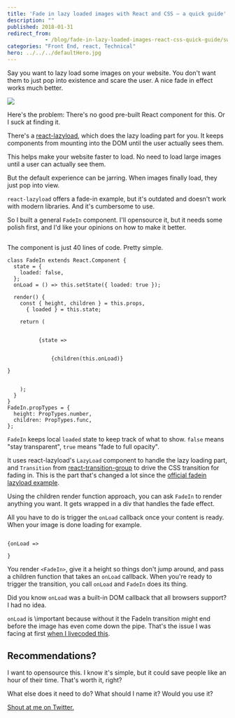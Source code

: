 ```yaml
---
title: 'Fade in lazy loaded images with React and CSS – a quick guide'
description: ""
published: 2018-01-31
redirect_from: 
            - /blog/fade-in-lazy-loaded-images-react-css-quick-guide/swizec/8163
categories: "Front End, react, Technical"
hero: ../../../defaultHero.jpg
---
```

Say you want to lazy load some images on your website. You don't want them to just pop into existence and scare the user. A nice fade in effect works much better.



![](./img/blog-wp-content-uploads-2018-01-gif.gif)



Here's the problem: There's no good pre-built React component for this. Or I suck at finding it.



There's a [react-lazyload](https://github.com/jasonslyvia/react-lazyload), which does the lazy loading part for you. It keeps components from mounting into the DOM until the user actually sees them.



This helps make your website faster to load. No need to load large images until a user can actually see them.



But the default experience can be jarring. When images finally load, they just pop into view.



`react-lazyload` offers a fade-in example, but it's outdated and doesn't work with modern libraries. And it's cumbersome to use.



So I built a general `FadeIn` component. I'll opensource it, but it needs some polish first, and I'd like your opinions on how to make it better.



## 



The component is just 40 lines of code. Pretty simple.



```
class FadeIn extends React.Component {
  state = {
    loaded: false,
  };
  onLoad = () => this.setState({ loaded: true });

  render() {
    const { height, children } = this.props,
      { loaded } = this.state;

    return (
      
        
          {state =>
            

              {children(this.onLoad)}
            
}
        
      
    );
  }
}
FadeIn.propTypes = {
  height: PropTypes.number,
  children: PropTypes.func,
};
```



`FadeIn` keeps local `loaded` state to keep track of what to show. `false` means "stay transparent", `true` means "fade to full opacity".



It uses react-lazyload's `LazyLoad` component to handle the lazy loading part, and `Transition` from [react-transition-group](https://github.com/reactjs/react-transition-group) to drive the CSS transition for fading in. This is the part that's changed a lot since the [official fadein lazyload example](https://github.com/jasonslyvia/react-lazyload/blob/master/examples/pages/fadein.js).



Using the children render function approach, you can ask `FadeIn` to render anything you want. It gets wrapped in a div that handles the fade effect.



All you have to do is trigger the `onLoad` callback once your content is ready. When your image is done loading for example.



```

{onLoad =>
  
}
```



You render `<FadeIn>`, give it a height so things don't jump around, and pass a children function that takes an `onLoad` callback. When you're ready to trigger the transition, you call `onLoad` and `FadeIn` does its thing.



Did you know `onLoad` was a built-in DOM callback that all browsers support? I had no idea.



`onLoad` is \\important because without it the FadeIn transition might end before the image has even come down the pipe. That's the issue I was facing at first [when I livecoded this](https://www.youtube.com/watch?v=k5DnlFjuf80).



## Recommendations?



I want to opensource this. I know it's simple, but it could save people like an hour of their time. That's worth it, right?



What else does it need to do? What should I name it? Would you use it?



[Shout at me on Twitter.](https://twitter.com/swizec)